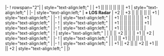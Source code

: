 {{Ship/EquipmentBonuses}}
|-
! rowspan="2"|{{RedGunLight}}{{EquipmentLink|12.7cm Twin Gun Mount Model C Kai 2}}
| style="text-align:left;" |
| +1 || || || || || || +1
| style="text-align:left;" |
|-
| style="text-align:left;" | '''+ LOS Radar'''
| +2 || +3 || || || || || +1
| style="text-align:left;" |
|-
! {{RedGunLight}}{{EquipmentLink|12.7cm Twin Gun Mount Model D Kai 2}}
| style="text-align:left;" | 
| +1 || || || || || || +1 
| style="text-align:left;" | 
|-
! {{RedGunLight}}{{EquipmentLink|12.7cm Twin Gun Mount Model D Kai 3}}
| style="text-align:left;" | 
| +1 || || || || || || +1 
| style="text-align:left;" |
|-
! {{GreenGunDP}}{{EquipmentLink|5inch Single Gun Mount Mk.30 Kai + GFCS Mk.37}}
| style="text-align:left;" | 
| +1 || || || || || || 
| style="text-align:left;" | 
{{Ship/EquipmentBonuses/Header}}
! {{Radar}}{{EquipmentLink|Type 13 Air Radar Kai}}
| style="text-align:left;" | 
| || || +2 || || || +1 || +2
| style="text-align:left;" | 
|-
! {{Searchlight}}{{EquipmentLink|Searchlight}}
| style="text-align:left;" | 
| || || +1 || || || || 
| style="text-align:left;" | 
|-
! {{Skilled Lookout}}{{EquipmentLink|Skilled Lookouts}}
| style="text-align:left;" | 
| +1 || +2 || || +2 || +1 || || +2
| style="text-align:left;" | 
|}